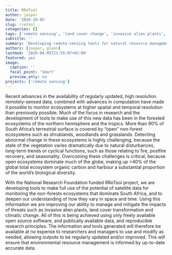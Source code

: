 ```yaml
---
title: RReTool
author: jasper
date: '2020-20-05'
slug: rretool
categories: []
tags: ['remote sensing', 'land cover change', 'invasive alien plants', 'land-use management', 'fire']
subtitle: ''
summary: 'Developing remote-sensing tools for natural resource management'
authors: [jasper, glenn]
lastmod: '2020-04-05T21:55:07+02:00'
featured: yes
image:
  caption: ''
  focal_point: 'Smart'
  preview_only: no
projects: ['remote sensing']
---
```


Recent advances in the availability of regularly updated, high resolution remotely-sensed data, combined with advances in computation have made it possible to monitor ecosystems at higher spatial and temporal resolution than previously possible. Much of the focus in research and the development of tools to make use of this new data has been in the forested ecosystems of the northern hemisphere and the tropics. More than 90% of South Africa’s terrestrial surface is covered by "open" non-forest ecosystems such as shrublands, woodlands and grasslands. Detecting abnormal change in these ecosystems is highly challenging, because the state of the vegetation varies dramatically due to natural disturbances, long-term trends or cyclical functions, such as those relating to fire, postfire recovery, and seasonality. Overcoming these challenges is critical, because open ecosystems dominate much of the globe, making up >40% of the global total ecosystem organic carbon and harbour a substantial proportion of the world’s biological diversity. 

With the National Research Foundation funded RReTool project, we are developing tools to make full use of the potential of satellite data for monitoring the non-forests ecosystems that dominate South Africa, and to deepen our understanding of how they vary in space and time. Using this information we are improving our ability to manage and mitigate the impacts of threats such as invasive alien plants, land cover transformation and climatic change. All of this is being achieved using only freely available open source software, and publically available data, and reproducible research principles. The information and tools generated will therefore be available at no expense to researchers and managers to use and modify as needed, allowing outputs to be regularly updated and/or improved. This will ensure that environmental resource management is informed by up-to-date accurate data. 
